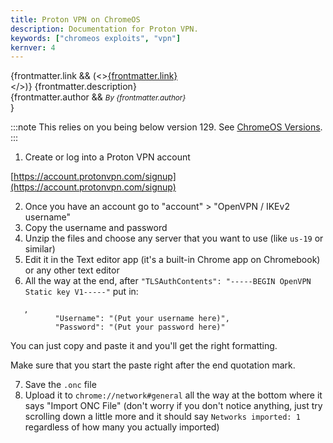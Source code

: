 ```yaml
---
title: Proton VPN on ChromeOS
description: Documentation for Proton VPN.
keywords: ["chromeos exploits", "vpn"]
kernver: 4
---
```


{frontmatter.link && (<><a href={frontmatter.link}>{frontmatter.link}</a><br/></>)}
{frontmatter.description}<br/>
{frontmatter.author && <small><i>By {frontmatter.author}</i><br/></small>}

:::note
This relies on you being below version 129. See [ChromeOS Versions](/kajigs/crosver).
:::

1. Create or log into a Proton VPN account

[https://account.protonvpn.com/signup](https://account.protonvpn.com/signup)

2. Once you have an account go to "account" > "OpenVPN / IKEv2 username"
3. Copy the username and password
4. Unzip the files and choose any server that you want to use (like `us-19` or similar)
5. Edit it in the Text editor app (it's a built-in Chrome app on Chromebook) or any other text editor
6. All the way at the end, after `"TLSAuthContents": "-----BEGIN OpenVPN Static key V1-----"` put in:

```
   ,
          "Username": "(Put your username here)",
          "Password": "(Put your password here)"
```

You can just copy and paste it and you'll get the right formatting.

Make sure that you start the paste right after the end quotation mark.

7. Save the `.onc` file
8. Upload it to `chrome://network#general` all the way at the bottom where it says "Import ONC File" (don't worry if you don't notice anything, just try scrolling down a little more and it should say `Networks imported: 1` regardless of how many you actually imported)
